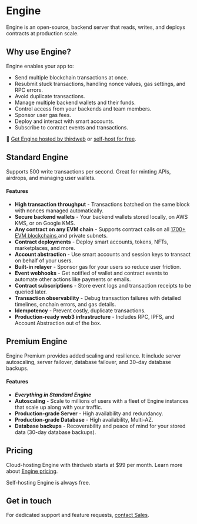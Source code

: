
# Engine

Engine is an open-source, backend server that reads, writes, and deploys contracts at production scale.

## Why use Engine?

Engine enables your app to:

- Send multiple blockchain transactions at once.
- Resubmit stuck transactions, handling nonce values, gas settings, and RPC errors.
- Avoid duplicate transactions.
- Manage multiple backend wallets and their funds.
- Control access from your backends and team members.
- Sponsor user gas fees.
- Deploy and interact with smart accounts.
- Subscribe to contract events and transactions.

🚀 [Get Engine hosted by thirdweb](https://thirdweb.com/dashboard/engine/create) or [self-host for free](/engine/self-host).

<DocImage
	src={OverviewImage}
	alt="Engine overview"
	className="max-w-[500px] mx-auto"
/>

<OpenSourceCard title="Engine" href="https://github.com/thirdweb-dev/engine" />

## Standard Engine

Supports 500 write transactions per second. Great for minting APIs, airdrops, and managing user wallets.

#### Features

- <strong>High transaction throughput</strong> - Transactions batched on the same
  block with nonces managed automatically.
- <strong>Secure backend wallets</strong> - Your backend wallets stored locally,
  on AWS KMS, or on Google KMS.
- <strong>Any contract on any EVM chain</strong> - Supports contract calls on all <a href="https://thirdweb.com/chainlist">
  	1700+ EVM blockchains
  </a> and private subnets.
- <strong>Contract deployments</strong> - Deploy smart accounts, tokens, NFTs, marketplaces,
  and more.
- <strong>Account abstraction</strong> - Use smart accounts and session keys to transact
  on behalf of your users.
- <strong>Built-in relayer</strong> - Sponsor gas for your users so reduce user friction.
- <strong>Event webhooks</strong> - Get notified of wallet and contract events to
  automate other actions like payments or emails.
- <strong>Contract subscriptions</strong> - Store event logs and transaction receipts
  to be queried later.
- <strong>Transaction observability</strong> - Debug transaction failures with detailed
  timelines, onchain errors, and gas details.
- <strong>Idempotency</strong> - Prevent costly, duplicate transactions.
- <strong>Production-ready web3 infrastructure</strong> - Includes RPC, IPFS, and
  Account Abstraction out of the box.

## Premium Engine

Engine Premium provides added scaling and resilience. It include server autoscaling, server failover, database failover, and 30-day database backups.

#### Features

- **_Everything in Standard Engine_**
- **Autoscaling** - Scale to millions of users with a fleet of Engine instances that scale up along with your traffic.
- **Production-grade Server** - High availability and redundancy.
- **Production-grade Database** - High availability, Multi-AZ.
- **Database backups** - Recoverability and peace of mind for your stored data (30-day database backups).

## Pricing

Cloud-hosting Engine with thirdweb starts at $99 per month. Learn more about [Engine pricing](https://thirdweb.com/dashboard/engine/create).

Self-hosting Engine is always free.

## Get in touch

For dedicated support and feature requests, [contact Sales](https://thirdweb.com/contact-us).
